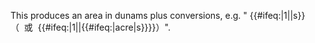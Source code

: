 <noinclude>This produces an area in dunams plus conversions, e.g. "</noinclude>{{formatnum:{{replace|{{{dunv|20}}}|,|}}}}&nbsp;{{{dunu|dunam}}}{{#ifeq:{{{dunv}}}|1||s}}（{{formatnum:{{replace|{{{metv|2}}}|,|}}}}&nbsp;{{{metu|ha}}}&nbsp;或&nbsp;{{formatnum:{{replace|{{{impv|5}}}|,|}}}}&nbsp;{{{impu|acre}}}{{#ifeq:{{{impv}}}|1||{{#ifeq:{{{impu|acre}}}|acre|s}}}}）<noinclude>".
{{documentation}}
</noinclude>